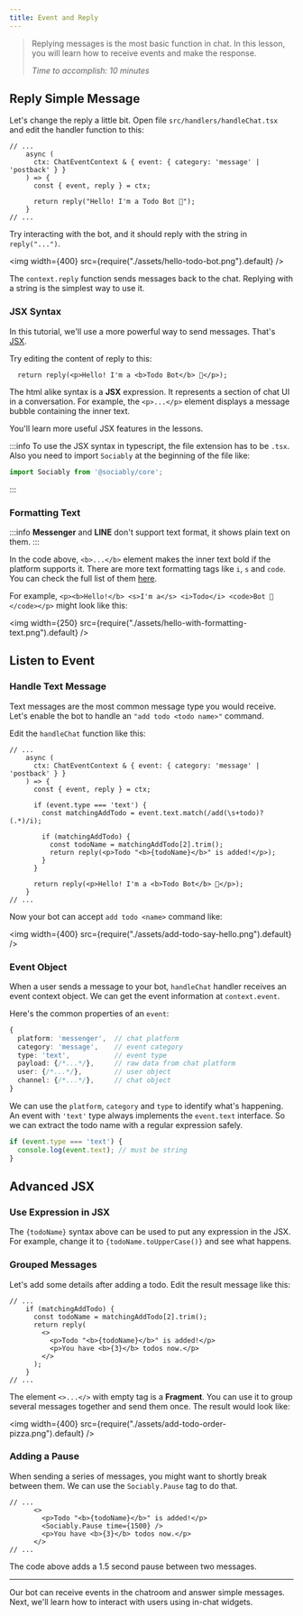 ```yaml
---
title: Event and Reply
---
```


> Replying messages is the most basic function in chat. In this lesson, you will
> learn how to receive events and make the response.
>
> _Time to accomplish: 10 minutes_

## Reply Simple Message

Let's change the reply a little bit. Open file `src/handlers/handleChat.tsx`
and edit the handler function to this:

```tsx {5-7} title="src/handlers/handleChat.tsx"
// ...
    async (
      ctx: ChatEventContext & { event: { category: 'message' | 'postback' } }
    ) => {
      const { event, reply } = ctx;

      return reply("Hello! I'm a Todo Bot 🤖");
    }
// ...
```

Try interacting with the bot, and it should reply with the string in `reply("...")`.

<img width={400} src={require("./assets/hello-todo-bot.png").default} />

The `context.reply` function sends messages back to the chat. Replying with a string
is the simplest way to use it.

### JSX Syntax

In this tutorial, we'll use a more powerful way to send messages.
That's [JSX](../introducing-jsx).

Try editing the content of reply to this:

```tsx
  return reply(<p>Hello! I'm a <b>Todo Bot</b> 🤖</p>);
```

The html alike syntax is a **JSX** expression.
It represents a section of chat UI in a conversation.
For example, the `<p>...</p>` element displays a message bubble containing the inner text.

You'll learn more useful JSX features in the lessons.

:::info
To use the JSX syntax in typescript, the file extension has to be `.tsx`.
Also you need to import `Sociably` at the beginning of the file like:

```ts
import Sociably from '@sociably/core';
```
:::

### Formatting Text

:::info
**Messenger** and **LINE** don't support text format, it shows plain text on them.
:::

In the code above, `<b>...</b>` element makes the inner text bold if the platform supports it.
There are more text formatting tags like `i`, `s` and `code`.
You can check the full list of them [here](/docs/rendering-messages#textual-element-types).


For example, `<p><b>Hello!</b> <s>I'm a</s> <i>Todo</i> <code>Bot 🤖</code></p>` might look like this:

<img width={250} src={require("./assets/hello-with-formatting-text.png").default} />

## Listen to Event

### Handle Text Message

Text messages are the most common message type you would receive.
Let's enable the bot to handle an `"add todo <todo name>"` command.

Edit the `handleChat` function like this:

```tsx {7-14} title="src/handlers/handleChat.tsx"
// ...
    async (
      ctx: ChatEventContext & { event: { category: 'message' | 'postback' } }
    ) => {
      const { event, reply } = ctx;

      if (event.type === 'text') {
        const matchingAddTodo = event.text.match(/add(\s+todo)?(.*)/i);

        if (matchingAddTodo) {
          const todoName = matchingAddTodo[2].trim();
          return reply(<p>Todo "<b>{todoName}</b>" is added!</p>);
        }
      }

      return reply(<p>Hello! I'm a <b>Todo Bot</b> 🤖</p>);
    }
// ...
```

Now your bot can accept `add todo <name>` command like:

<img width={400} src={require("./assets/add-todo-say-hello.png").default} />

### Event Object

When a user sends a message to your bot, `handleChat` handler receives an event context object.
We can get the event information at `context.event`.

Here's the common properties of an `event`:

```ts
{
  platform: 'messenger',  // chat platform
  category: 'message',    // event category
  type: 'text',           // event type
  payload: {/*...*/},     // raw data from chat platform
  user: {/*...*/},        // user object
  channel: {/*...*/},     // chat object
}
```

We can use the `platform`, `category` and `type` to identify what's happening.
An event with `'text'` type always implements the `event.text` interface.
So we can extract the todo name with a regular expression safely.

```ts
if (event.type === 'text') {
  console.log(event.text); // must be string
}
```

## Advanced JSX

### Use Expression in JSX


The `{todoName}` syntax above can be used to put any expression in the JSX.
For example, change it to `{todoName.toUpperCase()}` and see what happens.

### Grouped Messages

Let's add some details after adding a todo. Edit the result message like this:

```tsx {5-8} title="src/handlers/handleChat.tsx"
// ...
    if (matchingAddTodo) {
      const todoName = matchingAddTodo[2].trim();
      return reply(
        <>
          <p>Todo "<b>{todoName}</b>" is added!</p>
          <p>You have <b>{3}</b> todos now.</p>
        </>
      );
    }
// ...
```

The element `<>...</>` with empty tag is a **Fragment**. You can use it to group
several messages together and send them once. The result would look like:

<img width={400} src={require("./assets/add-todo-order-pizza.png").default} />

### Adding a Pause

When sending a series of messages, you might want to shortly break between them.
We can use the `Sociably.Pause` tag to do that.

```tsx {4}} title="src/handlers/handleChat.tsx"
// ...
      <>
        <p>Todo "<b>{todoName}</b>" is added!</p>
        <Sociably.Pause time={1500} />
        <p>You have <b>{3}</b> todos now.</p>
      </>
// ...
```

The code above adds a 1.5 second pause between two messages.

---

Our bot can receive events in the chatroom and answer simple messages.
Next, we'll learn how to interact with users using in-chat widgets.
